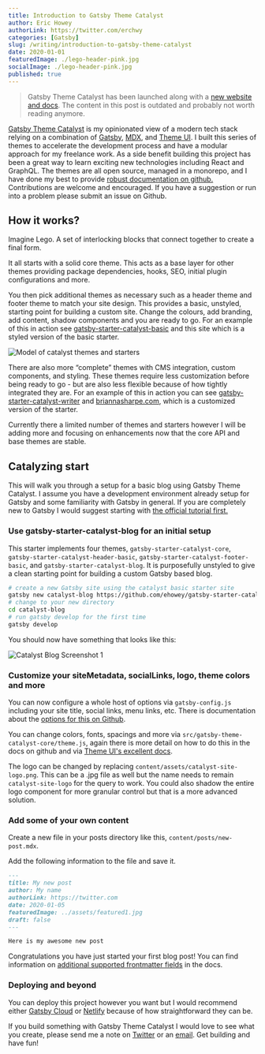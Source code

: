 ```yaml
---
title: Introduction to Gatsby Theme Catalyst
author: Eric Howey
authorLink: https://twitter.com/erchwy
categories: [Gatsby]
slug: /writing/introduction-to-gatsby-theme-catalyst
date: 2020-01-01
featuredImage: ./lego-header-pink.jpg
socialImage: ./lego-header-pink.jpg
published: true
---
```


> Gatsby Theme Catalyst has been launched along with a [new website and docs](https://www.gatsbycatalyst.com). The content in this post is outdated and probably not worth reading anymore.

[Gatsby Theme Catalyst](https://github.com/ehowey/gatsby-theme-catalyst) is my opinionated view of a modern tech stack relying on a combination of [Gatsby](https://www.gatsbyjs.org/), [MDX](https://mdxjs.com/), and [Theme UI](https://theme-ui.com/). I built this series of themes to accelerate the development process and have a modular approach for my freelance work. As a side benefit building this project has been a great way to learn exciting new technologies including React and GraphQL. The themes are all open source, managed in a monorepo, and I have done my best to provide [robust documentation on github.](https://github.com/ehowey/gatsby-theme-catalyst) Contributions are welcome and encouraged. If you have a suggestion or run into a problem please submit an issue on Github.

## How it works?

Imagine Lego. A set of interlocking blocks that connect together to create a final form.

It all starts with a solid core theme. This acts as a base layer for other themes providing package dependencies, hooks, SEO, initial plugin configurations and more.

You then pick additional themes as necessary such as a header theme and footer theme to match your site design. This provides a basic, unstyled, starting point for building a custom site. Change the colours, add branding, add content, shadow components and you are ready to go. For an example of this in action see [gatsby-starter-catalyst-basic](https://gatsby-starter-catalyst-basic.netlify.com/) and this site which is a styled version of the basic starter.

![Model of catalyst themes and starters](./catalyst-model.png "Model of catalyst themes and starters")

There are also more “complete” themes with CMS integration, custom components, and styling. These themes require less customization before being ready to go - but are also less flexible because of how tightly integrated they are. For an example of this in action you can see [gatsby-starter-catalyst-writer](https://gatsby-starter-catalyst-writer.netlify.com/) and [briannasharpe.com](https://www.briannasharpe.com/), which is a customized version of the starter.

Currently there a limited number of themes and starters however I will be adding more and focusing on enhancements now that the core API and base themes are stable.

## Catalyzing start

This will walk you through a setup for a basic blog using Gatsby Theme Catalyst. I assume you have a development environment already setup for Gatsby and some familiarity with Gatsby in general. If you are completely new to Gatsby I would suggest starting with [the official tutorial first.](https://www.gatsbyjs.org/tutorial/)

### Use gatsby-starter-catalyst-blog for an initial setup

This starter implements four themes, `gatsby-starter-catalyst-core`, `gatsby-starter-catalyst-header-basic`, `gatsby-starter-catalyst-footer-basic`, and `gatsby-starter-catalyst-blog`. It is purposefully unstyled to give a clean starting point for building a custom Gatsby based blog.

```sh
# create a new Gatsby site using the catalyst basic starter site
gatsby new catalyst-blog https://github.com/ehowey/gatsby-starter-catalyst-blog
# change to your new directory
cd catalyst-blog
# run gatsby develop for the first time
gatsby develop

```

You should now have something that looks like this:

![Catalyst Blog Screenshot 1](./cat-blog-screenshot-1.png "Catalyst Blog Screenshot 1")

### Customize your siteMetadata, socialLinks, logo, theme colors and more

You can now configure a whole host of options via `gatsby-config.js` including your site title, social links, menu links, etc. There is documentation about the [options for this on Github](https://github.com/ehowey/gatsby-theme-catalyst#modifying-gatsby-configjs).

You can change colors, fonts, spacings and more via `src/gatsby-theme-catalyst-core/theme.js`, again there is more detail on how to do this in the docs on github and via [Theme UI's excellent docs](https://theme-ui.com/getting-started).

The logo can be changed by replacing `content/assets/catalyst-site-logo.png`. This can be a .jpg file as well but the name needs to remain `catalyst-site-logo` for the query to work. You could also shadow the entire logo component for more granular control but that is a more advanced solution.

### Add some of your own content

Create a new file in your posts directory like this, `content/posts/new-post.mdx`.

Add the following information to the file and save it.

```md
---
title: My new post
author: My name
authorLink: https://twitter.com
date: 2020-01-05
featuredImage: ../assets/featured1.jpg
draft: false
---

Here is my awesome new post
```

Congratulations you have just started your first blog post! You can find information on [additional supported frontmatter fields](https://github.com/ehowey/gatsby-theme-catalyst/tree/master/themes/gatsby-theme-catalyst-blog#frontmatter-fields) in the docs.

### Deploying and beyond

You can deploy this project however you want but I would recommend either [Gatsby Cloud](https://www.gatsbyjs.com/cloud/) or [Netlify](https://www.gatsbyjs.org/docs/deploying-to-netlify/) because of how straightforward they can be.

If you build something with Gatsby Theme Catalyst I would love to see what you create, please send me a note on [Twitter](https://twitter.com/erchwy) or an [email](mailto:eric@erichowey.dev). Get building and have fun!
